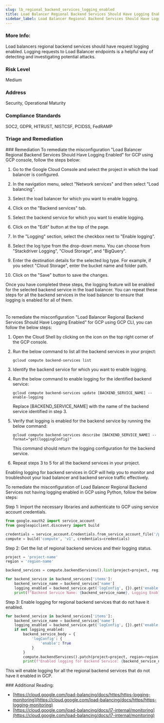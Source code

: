 ```yaml
---
slug: lb_regional_backend_services_logging_enabled
title: Load Balancer Regional Backend Services Should Have Logging Enabled
sidebar_label: Load Balancer Regional Backend Services Should Have Logging Enabled
---
```


### More Info:

Load balancers regional backend services should have request logging enabled. Logging requests to Load Balancer endpoints is a helpful way of detecting and investigating potential attacks.

### Risk Level

Medium

### Address

Security, Operational Maturity

### Compliance Standards

SOC2, GDPR, HITRUST, NISTCSF, PCIDSS, FedRAMP


### Triage and Remediation
<Tabs>
<Tab title='Remediation'>
### Remediation

<AccordionGroup>
<Accordion title='Using Console' defaultOpen='true'>
To remediate the misconfiguration "Load Balancer Regional Backend Services Should Have Logging Enabled" for GCP using GCP console, follow the steps below:

1. Go to the Google Cloud Console and select the project in which the load balancer is configured.

2. In the navigation menu, select "Network services" and then select "Load balancing".

3. Select the load balancer for which you want to enable logging.

4. Click on the "Backend services" tab.

5. Select the backend service for which you want to enable logging.

6. Click on the "Edit" button at the top of the page.

7. In the "Logging" section, select the checkbox next to "Enable logging".

8. Select the log type from the drop-down menu. You can choose from "Stackdriver Logging", "Cloud Storage", and "BigQuery".

9. Enter the destination details for the selected log type. For example, if you select "Cloud Storage", enter the bucket name and folder path.

10. Click on the "Save" button to save the changes.

Once you have completed these steps, the logging feature will be enabled for the selected backend service in the load balancer. You can repeat these steps for all the backend services in the load balancer to ensure that logging is enabled for all of them.

#
</Accordion>

<Accordion title='Using CLI'>
To remediate the misconfiguration "Load Balancer Regional Backend Services Should Have Logging Enabled" for GCP using GCP CLI, you can follow the below steps:

1. Open the Cloud Shell by clicking on the icon on the top right corner of the GCP console.

2. Run the below command to list all the backend services in your project:

   ```
   gcloud compute backend-services list
   ```

3. Identify the backend service for which you want to enable logging.

4. Run the below command to enable logging for the identified backend service:

   ```
   gcloud compute backend-services update [BACKEND_SERVICE_NAME] --enable-logging
   ```

   Replace [BACKEND_SERVICE_NAME] with the name of the backend service identified in step 3.

5. Verify that logging is enabled for the backend service by running the below command:

   ```
   gcloud compute backend-services describe [BACKEND_SERVICE_NAME] --format="get(loggingConfig)"
   ```

   This command should return the logging configuration for the backend service.

6. Repeat steps 3 to 5 for all the backend services in your project.

Enabling logging for backend services in GCP will help you to monitor and troubleshoot your load balancer and backend service traffic effectively.
</Accordion>

<Accordion title='Using Python'>
To remediate the misconfiguration of Load Balancer Regional Backend Services not having logging enabled in GCP using Python, follow the below steps:

Step 1: Import the necessary libraries and authenticate to GCP using service account credentials.

```python
from google.oauth2 import service_account
from googleapiclient.discovery import build

credentials = service_account.Credentials.from_service_account_file('/path/to/service_account.json')
compute = build('compute', 'v1', credentials=credentials)
```

Step 2: Get the list of regional backend services and their logging status.

```python
project = 'project-name'
region = 'region-name'

backend_services = compute.backendServices().list(project=project, region=region).execute()

for backend_service in backend_services['items']:
    backend_service_name = backend_service['name']
    logging_enabled = backend_service.get('logConfig', {}).get('enable')
    print(f"Backend Service Name: {backend_service_name}, Logging Enabled: {logging_enabled}")
```

Step 3: Enable logging for regional backend services that do not have it enabled.

```python
for backend_service in backend_services['items']:
    backend_service_name = backend_service['name']
    logging_enabled = backend_service.get('logConfig', {}).get('enable')
    if not logging_enabled:
        backend_service_body = {
            'logConfig': {
                'enable': True
            }
        }
        compute.backendServices().patch(project=project, region=region, backendService=backend_service_name, body=backend_service_body).execute()
        print(f"Enabled logging for Backend Service: {backend_service_name}")
```

This will enable logging for all the regional backend services that do not have it enabled in GCP.
</Accordion>

</AccordionGroup>
</Tab>
</Tabs>
### Additional Reading:

- [https://cloud.google.com/load-balancing/docs/https/https-logging-monitoring](https://cloud.google.com/load-balancing/docs/https/https-logging-monitoring) 
- [https://cloud.google.com/load-balancing/docs/l7-internal/monitoring](https://cloud.google.com/load-balancing/docs/l7-internal/monitoring) 

